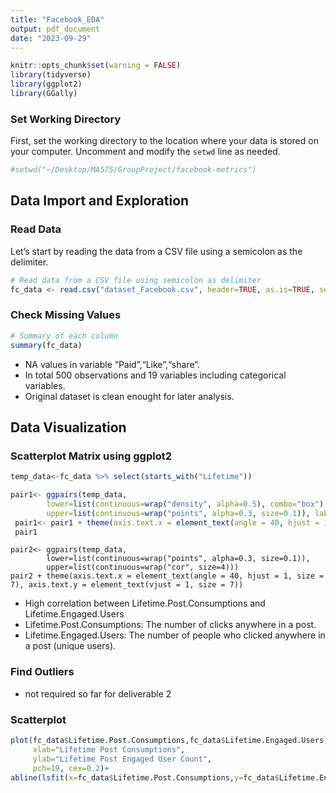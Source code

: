 ```yaml
---
title: "Facebook_EDA"
output: pdf_document
date: "2023-09-29"
---
```


```r
knitr::opts_chunk$set(warning = FALSE)
library(tidyverse)
library(ggplot2)
library(GGally)
```

### Set Working Directory

First, set the working directory to the location where your data is stored on your computer. Uncomment and modify the `setwd` line as needed.

```r
#setwd("~/Desktop/MA575/GroupProject/facebook-metrics")
```

## Data Import and Exploration

### Read Data

Let's start by reading the data from a CSV file using a semicolon as the delimiter.

```r
# Read data from a CSV file using semicolon as delimiter
fc_data <- read.csv("dataset_Facebook.csv", header=TRUE, as.is=TRUE, sep=';')
```

### Check Missing Values

```r
# Summary of each column
summary(fc_data)
```

-   NA values in variable "Paid","Like","share".
-   In total 500 observations and 19 variables including categorical variables.
-   Original dataset is clean enought for later analysis.

## Data Visualization

### Scatterplot Matrix using ggplot2

```r
temp_data<-fc_data %>% select(starts_with("Lifetime"))

pair1<- ggpairs(temp_data,
        lower=list(continuous=wrap("density", alpha=0.5), combo="box"),
        upper=list(continuous=wrap("points", alpha=0.3, size=0.1)), labeller = label_wrap_gen(5, multi_line = TRUE)) 
 pair1<- pair1 + theme(axis.text.x = element_text(angle = 40, hjust = 1, size = 7), axis.text.y = element_text(vjust = 1, size = 7))
 pair1

```

```r2
pair2<- ggpairs(temp_data,
        lower=list(continuous=wrap("points", alpha=0.3, size=0.1)),
        upper=list(continuous=wrap("cor", size=4)))
pair2 + theme(axis.text.x = element_text(angle = 40, hjust = 1, size = 7), axis.text.y = element_text(vjust = 1, size = 7))

```

-   High correlation between Lifetime.Post.Consumptions and Lifetime.Engaged.Users
-   Lifetime.Post.Consumptions: The number of clicks anywhere in a post.
-   Lifetime.Engaged.Users: The number of people who clicked anywhere in a post (unique users).

### Find Outliers

- not required so far for deliverable 2

### Scatterplot

```r
plot(fc_data$Lifetime.Post.Consumptions,fc_data$Lifetime.Engaged.Users,
     xlab="Lifetime Post Consumptions",
     ylab="Lifetime Post Engaged User Count",
     pch=19, cex=0.2)+
abline(lsfit(x=fc_data$Lifetime.Post.Consumptions,y=fc_data$Lifetime.Engaged.Users), col="blue")
```
